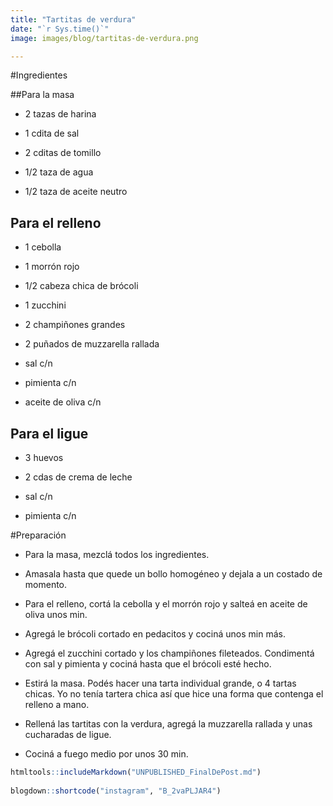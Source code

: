 ```yaml
---
title: "Tartitas de verdura"
date: "`r Sys.time()`"
image: images/blog/tartitas-de-verdura.png

---
```



#Ingredientes

##Para la masa

- 2 tazas de harina

- 1 cdita de sal

- 2 cditas de tomillo

- 1/2 taza de agua

- 1/2 taza de aceite neutro

## Para el relleno

- 1 cebolla

- 1 morrón rojo

- 1/2 cabeza chica de brócoli

- 1 zucchini

- 2 champiñones grandes

- 2 puñados de muzzarella rallada

- sal c/n

- pimienta c/n

- aceite de oliva c/n

## Para el ligue

- 3 huevos

- 2 cdas de crema de leche

- sal c/n

- pimienta c/n


#Preparación

- Para la masa, mezclá todos los ingredientes.

- Amasala hasta que quede un bollo homogéneo y dejala a un costado de momento.

- Para el relleno, cortá la cebolla y el morrón rojo y salteá en aceite de oliva unos min.

- Agregá le brócoli cortado en pedacitos y cociná unos min más.

- Agregá el zucchini cortado y los champiñones fileteados. Condimentá con sal y pimienta y cociná hasta que el brócoli esté hecho.

- Estirá la masa. Podés hacer una tarta individual grande, o 4 tartas chicas. Yo no tenía tartera chica así que hice una forma que contenga el relleno a mano.

- Rellená las tartitas con la verdura, agregá la muzzarella rallada y unas cucharadas de ligue.

- Cociná a fuego medio por unos 30 min.

```r
htmltools::includeMarkdown("UNPUBLISHED_FinalDePost.md")
 
blogdown::shortcode("instagram", "B_2vaPLJAR4")
```